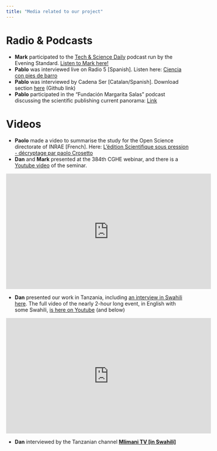 ```yaml
---
title: "Media related to our project"
---
```


# Radio & Podcasts

-   **Mark** participated to the [Tech & Science Daily](https://play.acast.com/s/tech-science-daily) podcast run by the Evening Standard. [Listen to Mark here!](https://play.acast.com/s/tech-science-daily/tom-hanks-targeted-in-fake-ai-dental-plan-ad)
-   **Pablo** was interviewed live on Radio 5 \[Spanish\]. Listen here: [Ciencia con pies de barro](https://www.rtve.es/play/audios/a-hombros-de-gigantes/proliferacion-publicaciones-cientificas-ciencia-pies-barro/7006765/)
-   **Pablo** was interviewed by Cadena Ser \[Catalan/Spanish\]. Download section [here](https://github.com/the-strain-on-scientific-publishing/website/raw/main/audio/exces%20estudis.wav) (Github link)
-   **Pablo** participated in the "Fundación Margarita Salas" podcast discussing the scientific publishing current panorama: [Link](https://www.youtube.com/watch?v=RS7pcW3s3eU)

# Videos

-   **Paolo** made a video to summarise the study for the Open Science directorate of INRAE \[French\]. Here: [L'édition Scientifique sous pression - décryptage par paolo Crosetto](http://science-ouverte.inrae.fr/fr/actualites/video-ledition-scientifique-sous-pression-decryptage-de-paolo-crosetto-co-auteur-de)
-   **Dan** and **Mark** presented at the 384th CGHE webinar, and there is a [Youtube video](https://youtu.be/3cUSkNbYI08?si=x3LlOZvpJ8wib4Np) of the seminar.

<iframe width="560" height="315" src="https://www.youtube.com/embed/3cUSkNbYI08?si=x3LlOZvpJ8wib4Np" title="YouTube video player" frameborder="0" allow="accelerometer; autoplay; clipboard-write; encrypted-media; gyroscope; picture-in-picture; web-share" allowfullscreen>

</iframe>

-   **Dan** presented our work in Tanzania, including [an interview in Swahili here](https://twitter.com/thechanzo/status/1752734519726080304?s=48&t=jSK1UrM52iUTsyV5Rqbg9Q). The full video of the nearly 2-hour long event, in English with some Swahili, [is here on Youtube](https://youtu.be/IwSF0eLg44w?si=jQTg9yqY44TnoPq0) (and below)

<iframe width="560" height="315" src="https://www.youtube.com/embed/IwSF0eLg44w?si=jQTg9yqY44TnoPq0" title="YouTube video player" frameborder="0" allow="accelerometer; autoplay; clipboard-write; encrypted-media; gyroscope; picture-in-picture; web-share" allowfullscreen>

</iframe>

-   **Dan** interviewed by the Tanzanian channel [**Mlimani TV \[in Swahili\]**](https://youtu.be/CNcSDSdWCfA?si=5_iT6KY4wUrM3mpN)
